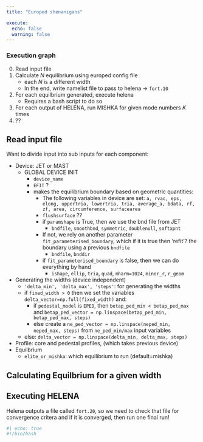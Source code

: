 ```yaml
---
title: "Europed shenanigans"

execute: 
  echo: false
  warning: false
---
```


### Execution graph 

0. Read input file
1. Calculate $N$ equilibrium using europed config file
    - each $N$ is a different width 
    - In the end, write namelist file to pass to helena -> `fort.10`
2. For each equilbrium generated, execute helena 
    - Requires a bash script to do so
3. For each output of HELENA, run MISHKA for given mode numbers $K$ times 
4. ??

## Read input file 

Want to divide input into sub inputs for each component: 

- Device: JET or MAST
    - GLOBAL DEVICE INIT
        - `device_name`
        - `EFIT` ? 
        - makes the equilibrium boundary based on geometric quantities: 
            - The following variables in device are set: `a, rvac, eps, elong, uppertria, lowertria, tria, average_a, bdata, rf, zf, area, circumference, surfacearea`
            - `flushsurface` ?? 
            - if `paramshape` is True, then we use the bnd file from JET
                - `bndfile`, `smoothbnd`, `symmetric`, `doublenull`, `softxpnt`
            - If not, we rely on another parameter `fit_parameterised_boundary`, which if it is true then 'refit'? the boundary using a previous `bndfile`
                - `bndfile`, `bnddir`
            - if `fit_parameterised_boundary` is false, then we can do everything by hand 
                - `ishape`, `ellip`, `tria`, `quad`, `mharm=1024`, `minor_r`, `r_geom`



- Generating the widths (device independent)
    - `'delta_min', 'delta_max', 'steps'`: for generating the widths 
    - if `fixed_width > 0` then we set the variables `delta_vector=np.full(fixed_width)` and: 
        - if `pedestal_model` is `EPED`, then `betap_ped_min < betap_ped_max` and `betap_ped_vector = np.linspace(betap_ped_min, betap_ped_max, steps)`
        - else create a `ne_ped_vector = np.linspace(neped_min, neped_max, steps)` from `ne_ped_min/max` input variables 
    - else:  `delta_vector = np.linspace(delta_min, delta_max, steps)`

- Profile: core and pedestal profiles, (which takes previous device)
- Equilbrium
    - `elite_or_mishka`: which equilibrium to run (default=mishka)


## Calculating Equilbrium for a given width


## Executing HELENA 

Helena outputs a file called `fort.20`, so we need to check that file for convergence critera and if it is converged, then run one final run!

```bash
#| echo: true
#!/bin/bash


```

## 